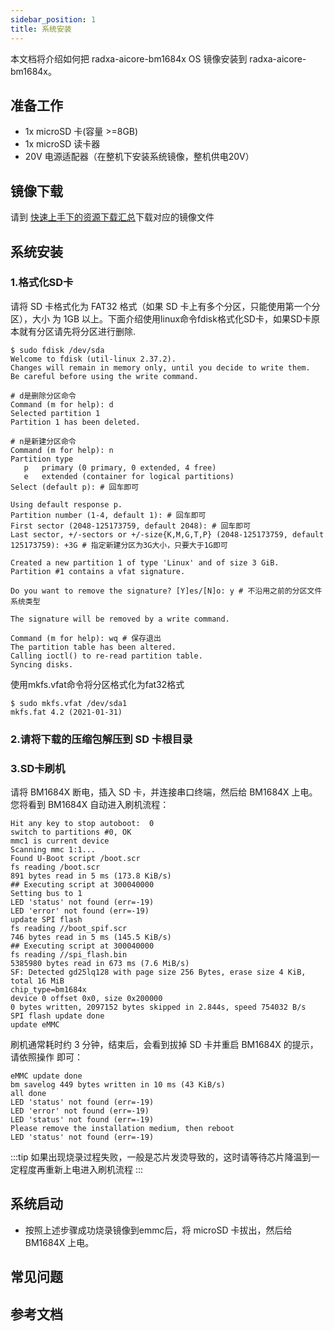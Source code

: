 ```yaml
---
sidebar_position: 1
title: 系统安装
---
```


本文档将介绍如何把 radxa-aicore-bm1684x OS 镜像安装到 radxa-aicore-bm1684x。

## 准备工作

- 1x microSD 卡(容量 >=8GB)
- 1x microSD 读卡器
- 20V 电源适配器（在整机下安装系统镜像，整机供电20V）

## 镜像下载

请到 [快速上手下的资源下载汇总](/bitmain/aicore-bm1684x/getting-started/download.md)下载对应的镜像文件

## 系统安装

### 1.格式化SD卡

请将 SD 卡格式化为 FAT32 格式（如果 SD 卡上有多个分区，只能使用第一个分区），大小
为 1GB 以上。下面介绍使用linux命令fdisk格式化SD卡，如果SD卡原本就有分区请先将分区进行删除.

```
$ sudo fdisk /dev/sda
Welcome to fdisk (util-linux 2.37.2).
Changes will remain in memory only, until you decide to write them.
Be careful before using the write command.

# d是删除分区命令
Command (m for help): d
Selected partition 1
Partition 1 has been deleted.

# n是新建分区命令
Command (m for help): n
Partition type
   p   primary (0 primary, 0 extended, 4 free)
   e   extended (container for logical partitions)
Select (default p): # 回车即可

Using default response p.
Partition number (1-4, default 1): # 回车即可
First sector (2048-125173759, default 2048): # 回车即可
Last sector, +/-sectors or +/-size{K,M,G,T,P} (2048-125173759, default 125173759): +3G # 指定新建分区为3G大小，只要大于1G即可

Created a new partition 1 of type 'Linux' and of size 3 GiB.
Partition #1 contains a vfat signature.

Do you want to remove the signature? [Y]es/[N]o: y # 不沿用之前的分区文件系统类型

The signature will be removed by a write command.

Command (m for help): wq # 保存退出
The partition table has been altered.
Calling ioctl() to re-read partition table.
Syncing disks.
```

使用mkfs.vfat命令将分区格式化为fat32格式

```
$ sudo mkfs.vfat /dev/sda1
mkfs.fat 4.2 (2021-01-31)
```

### 2.请将下载的压缩包解压到 SD 卡根目录

### 3.SD卡刷机

请将 BM1684X 断电，插入 SD 卡，并连接串口终端，然后给 BM1684X 上电。您将看到
BM1684X 自动进入刷机流程：

```
Hit any key to stop autoboot:  0
switch to partitions #0, OK
mmc1 is current device
Scanning mmc 1:1...
Found U-Boot script /boot.scr
fs reading /boot.scr
891 bytes read in 5 ms (173.8 KiB/s)
## Executing script at 300040000
Setting bus to 1
LED 'status' not found (err=-19)
LED 'error' not found (err=-19)
update SPI flash
fs reading //boot_spif.scr
746 bytes read in 5 ms (145.5 KiB/s)
## Executing script at 300040000
fs reading //spi_flash.bin
5385980 bytes read in 673 ms (7.6 MiB/s)
SF: Detected gd25lq128 with page size 256 Bytes, erase size 4 KiB, total 16 MiB
chip_type=bm1684x
device 0 offset 0x0, size 0x200000
0 bytes written, 2097152 bytes skipped in 2.844s, speed 754032 B/s
SPI flash update done
update eMMC
```

刷机通常耗时约 3 分钟，结束后，会看到拔掉 SD 卡并重启 BM1684X 的提示，请依照操作
即可：

```
eMMC update done
bm savelog 449 bytes written in 10 ms (43 KiB/s)
all done
LED 'status' not found (err=-19)
LED 'error' not found (err=-19)
LED 'status' not found (err=-19)
Please remove the installation medium, then reboot
LED 'status' not found (err=-19)
```

:::tip
如果出现烧录过程失败，一般是芯片发烫导致的，这时请等待芯片降温到一定程度再重新上电进入刷机流程
:::

## 系统启动

- 按照上述步骤成功烧录镜像到emmc后，将 microSD 卡拔出，然后给 BM1684X 上电。

## 常见问题

## 参考文档
